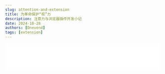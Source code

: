 ```yaml
---
slug: attention-and-extension
title: 为革命保护“视”力
description: 注意力与浏览器插件开发小记
date: 2024-10-28
authors: [Dnevend]
tags: [extension]
---
```


  <iframe
    frameborder="no"
    border="0"
    marginwidth="0"
    marginheight="0"
    width="100%"
    height="86"
    src="//music.163.com/outchain/player?type=2&id=1996073639&auto=1&height=66"
  />
);

> “观察自己发现，其实不是注意力不集中，而是注意力非常容易集中，比如一个小红点，一条信息，都会让自己从放空的状态中跳出来，进入到具体的事物中去。
> 或许问题不该是如何集中注意力，而是想办法把环境中容易吸引注意力的事物挪掉。
> 更深处的原因，则是这些自己对于「存在」的焦虑，所以任何社交媒体/工具的反馈，总是能第一时间得到自己关注及行动，以便再次确认自己「存在」且「有价值」。”
> —— 产品沉思录 Vol.029

![](./cover.png)

<Music />

## 前言

&emsp;&emsp;信息成瘾和注意力的夺取，在互联网上，平台和用户之间互相形成了彼此同构的势力：
平台通过设计产品的细节给用户以信息反馈（如小红点，精准的内容推荐）使用户养成对这种反馈机制的习惯，来保存用户的活跃度；
从用户角度，为了更多的流量的媒体和帐号，在发布的内容中精心的挑选和设计，穿插一些可能无关联甚至吸引性的图片。
图片的滥用和视频的干扰，形成了一种噪音，使得纯文字的阅读和表达能力在这视觉的转移运动中逐渐削弱。

&emsp;&emsp;如何获取更多的注意力主动权，保护自己的时间和行为价值，就像做眼保健操一样，是在“课前”需要逐渐的养成良好习惯。

&emsp;&emsp;另外推特这样的内容开放的平台，在公共场合浏览时，有可能跳出一两条不合时宜的图片，让自己老脸一红或措手不及。

&emsp;&emsp;因为这样的出发点，顺手也想尝试下浏览器插件的开发，便产生了 [X-Comfort-Browser](https://github.com/dnevend/x-comfort-browse/) 这个逛推特的小工具。

## 开发

### 框架选择

&emsp;&emsp;在插件阵营，Webkit（Chrome、Edge、Safari、360...）和 Gecko（Firefox）两种不同内核的浏览器分占两壁江山。开发模式也存在差异，好在已有成熟的框架可以兼容开发，能省去不少开发前的琐事。

[Plasmo (10.5k)](https://www.plasmo.com/) 和 [WXT (4.4k)](https://wxt.dev/) 对 Typescript 和多种前端框架都做了支持，可以根据自己的技术偏好来进行选择。

只因为是先了解到了 WXT，所以这个插件就基于 WXT 来进行开发。

### 插件构成

- Manifest.json 配置文件：定义插件的基本信息和权限。

- Popup 弹窗页面：用户界面，展示信息和接收用户输入。

- Content Script：内容脚本，用于与网页内容交互。

- Background Script：后台脚本，处理长期任务和事件。

- 其他组件：如 Options 页面、Browser Action、Page Action、通信机制等。

### 核心代码

```typescript title="content.ts"
import { defineContentScript } from "wxt/sandbox";
import { defaultBlur, storageKeys } from "@/const";
import { createButton } from "@/utils";

const BLUR_EMOJI = "👀";
const UN_BLUR_EMOJI = "🙈";

// 元素状态
const statusMap = new Map<string, boolean>();

// 资源选择器（需要被模糊屏蔽的媒体资源）
const selectors = [
  '[data-testid="tweetPhoto"]',
  '[data-testid="videoComponent"]',
  '[data-testid="videoPlayer"]',
  '[data-testid="card.layoutLarge.media"]',
  '[data-testid="collection-hero-image"]',
  '[data-testid="article-cover-image"]',
];

async function handleElements() {
  const enable = (await storage.getItem<boolean>(storageKeys.enable)) ?? true;
  const blur = (await storage.getItem<number>(storageKeys.blur)) ?? defaultBlur;

  selectors.forEach((selector) => {
    let elements: HTMLElement[] = Array.from(
      document.querySelectorAll(selector)
    );

    elements.forEach((element) => {
      let current = element;
      let hasBlur = false;

      while (current.parentElement !== null) {
        current = current.parentElement;
        if (current.matches(selectors.join(","))) {
          hasBlur = true;
          break;
        }
      }

      // 检测是否已存在被处理的父级
      if (hasBlur) return;

      let comfortId = element.getAttribute("data-comfort-id");

      if (!comfortId) {
        // 标记待处理元素，生成唯一ID
        comfortId = crypto.randomUUID();
        element.setAttribute("data-comfort-id", comfortId);

        // 添加按钮手动切换元素状态
        const button = createButton(comfortId, handleElements);
        button.onclick = (e) => {
          e.preventDefault();
          e.stopPropagation();

          const newStatus = !statusMap.get(comfortId!);

          statusMap.set(comfortId!, newStatus);

          if (newStatus) {
            element.style.filter = `blur(${blur}px)`;
            button.innerText = BLUR_EMOJI;
          } else {
            element.style.filter = "none";
            button.innerText = UN_BLUR_EMOJI;
          }
        };

        element.parentElement?.insertBefore(button, element);
      }

      // 保存元素的模糊状态
      if (!statusMap.has(comfortId)) {
        statusMap.set(comfortId, enable);
      }

      const targetElement = element as HTMLElement;
      const toggleButton = document.getElementById(comfortId) as HTMLElement;

      if (!enable) {
        targetElement.style.filter = "none";
        toggleButton.style.display = "none";
        statusMap.clear();
        return;
      } else {
        targetElement.style.transition = ".3s";
        toggleButton.style.display = "block";
      }

      const blurStatus = statusMap.get(comfortId);
      if (blurStatus && targetElement.style.filter !== `blur(${blur}px)`) {
        targetElement.style.filter = `blur(${blur}px)`;
        toggleButton.innerText = BLUR_EMOJI;
      }

      if (!blurStatus && targetElement.style.filter !== "none") {
        targetElement.style.filter = "none";
        toggleButton.innerText = UN_BLUR_EMOJI;
      }
    });
  });
}

export default defineContentScript({
  // 匹配脚本生效的域名
  matches: ["*://x.com/*"],
  // 脚本运行时机
  runAt: "document_idle",
  main(ctx) {
    console.log("Hello from X-Comfort-Browser.");

    // 监听 自定义参数值 变化
    [storageKeys.blur, storageKeys.enable].forEach((key) => {
      storage.watch<number | boolean>(key, (v) => {
        handleElements();
      });
    });

    // 监听 页面元素 变化
    const observer = new MutationObserver(() => handleElements());
    observer.observe(document.body, { childList: true, subtree: true });
  },
});
```

## 引用

- [点击访问项目开源地址](https://github.com/dnevend/x-comfort-browse/)

- [点击访问插件发布地址](https://chromewebstore.google.com/detail/x-comfort-browser/okfbbbhfbomoeobfifgjnclkdhknccgn)

- [Chrome Extensions](https://developer.chrome.com/docs/extensions?hl=zh-cn)

- Writing Extensions for Chrome: A Developer's Guide
  [原文](https://daily.dev/blog/writing-extensions-for-chrome-a-developers-guide)
  [翻译](https://daily-dev.translate.goog/blog/writing-extensions-for-chrome-a-developers-guide?_x_tr_sl=auto&_x_tr_tl=zh-CN&_x_tr_hl=zh-CN&_x_tr_pto=wapp)

- [Chrome 插件开发全攻略](https://github.com/sxei/chrome-plugin-demo)

- [掘金 - 下一代浏览器插件开发框架 WXT 入门指南](https://juejin.cn/post/7329724409429917705)
